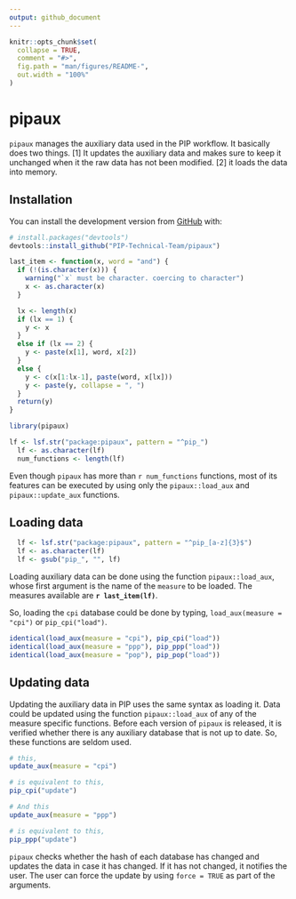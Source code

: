 ```yaml
---
output: github_document
---
```


<!-- README.md is generated from README.Rmd. Please edit that file -->

```r
knitr::opts_chunk$set(
  collapse = TRUE,
  comment = "#>",
  fig.path = "man/figures/README-",
  out.width = "100%"
)
```

# pipaux

<!-- badges: start -->
<!-- badges: end -->

`pipaux` manages the auxiliary data used in the PIP workflow. It basically
    does two things. [1] It updates the auxiliary data and makes sure to keep 
    it unchanged when it the raw data has not been modified. [2] it loads the 
    data into memory.

## Installation

You can install the development version from [GitHub](https://github.com/) with:

``` r
# install.packages("devtools")
devtools::install_github("PIP-Technical-Team/pipaux")
```

```r

last_item <- function(x, word = "and") {
  if (!(is.character(x))) {
    warning("`x` must be character. coercing to character")
    x <- as.character(x)
  }

  lx <- length(x)
  if (lx == 1) {
    y <- x
  }
  else if (lx == 2) {
    y <- paste(x[1], word, x[2])
  }
  else {
    y <- c(x[1:lx-1], paste(word, x[lx]))
    y <- paste(y, collapse = ", ")
  }
  return(y)
}


```

```r
library(pipaux)
```

```r
lf <- lsf.str("package:pipaux", pattern = "^pip_")
  lf <- as.character(lf)
  num_functions <- length(lf)
```
Even though `pipaux` has more than `r num_functions` functions, most of its features 
can be executed by using only the `pipaux::load_aux` and `pipaux::update_aux` functions. 

## Loading data

```r
  lf <- lsf.str("package:pipaux", pattern = "^pip_[a-z]{3}$")
  lf <- as.character(lf)
  lf <- gsub("pip_", "", lf)
```

Loading auxiliary data can be done using the function `pipaux::load_aux`, whose 
first argument is the name of the `measure` to be loaded. The measures available
are **`r last_item(lf)`**. 


So, loading the `cpi` database could be done by typing, 
`load_aux(measure = "cpi")` or `pip_cpi("load")`. 


```r
identical(load_aux(measure = "cpi"), pip_cpi("load"))
identical(load_aux(measure = "ppp"), pip_ppp("load"))
identical(load_aux(measure = "pop"), pip_pop("load"))
```

## Updating data

Updating the auxiliary data in PIP uses the same syntax as loading it. 
Data could be updated using the function `pipaux::load_aux` of any of the measure 
specific functions. Before each version of `pipaux` is released, it is verified whether 
there is any auxiliary database that is not up to date. So, these functions are 
seldom used. 

```r
# this, 
update_aux(measure = "cpi")

# is equivalent to this, 
pip_cpi("update")

# And this
update_aux(measure = "ppp")

# is equivalent to this, 
pip_ppp("update")
```


`pipaux` checks whether the hash of each database has changed and updates the data 
in case it has changed. If it has not changed, it notifies the user. The user can 
force the update by using `force = TRUE` as part of the arguments.
